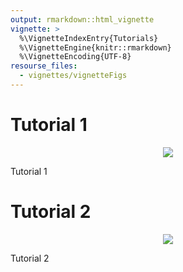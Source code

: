 ```yaml
---
output: rmarkdown::html_vignette
vignette: >
  %\VignetteIndexEntry{Tutorials}
  %\VignetteEngine{knitr::rmarkdown}
  %\VignetteEncoding{UTF-8}
resourse_files:
  - vignettes/vignetteFigs
---
```


<!-------------------------->
<!-------------------------->
# Tutorial 1 {#tutorial1}
<!-------------------------->
<!-------------------------->
<p align="center"> <img src="vignetteFigs/divider.png"></p>

Tutorial 1

<!-------------------------->
<!-------------------------->
# Tutorial 2 {#tutorial2}
<!-------------------------->
<!-------------------------->
<p align="center"> <img src="vignetteFigs/divider.png"></p>

Tutorial 2

